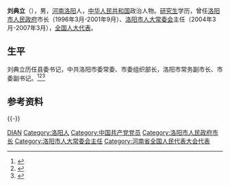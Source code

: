 '''刘典立'''（{{bd|1943年|}}），男，[[河南|河南]][[洛阳|洛阳]]人，[[中华人民共和国|中华人民共和国]]政治人物。[[研究生|研究生]]学历，曾任[[洛阳市人民政府|洛阳市人民政府]]市长（1996年3月-2001年9月）、[[洛阳市人大常委会|洛阳市人大常委会]]主任（2004年3月-2007年3月），[[全国人大代表|全国人大代表]]。

== 生平 ==
刘典立历任县委书记，中共洛阳市委常委、市委组织部长，洛阳市常务副市长、市委副书记。<ref >{{cite web |url=http://www.china.com.cn/chinese/zhengyao/517737.htm |language= |title=刘典立当选河南洛阳市人大主任 李贵基当选市长 |publisher=洛阳日报 |date=2004年3月16日 |accessdate= |archive-date=2004年4月4日 |archive-url=https://web.archive.org/web/20040404175626/http://china.com.cn/chinese/zhengyao/517737.htm |dead-url=no }}</ref><ref>{{cite web |url=http://www.lypc.gov.cn/qtitem.asp?id=992 |language= |title=洛阳市人民代表大会关于接受刘典立同志辞去洛阳市人民代表大会常务委员会主任职务的决定 |publisher=洛阳市人大常委会 |date=2007年3月25日 |accessdate= |deadurl=yes |archiveurl=https://web.archive.org/web/20170316032854/http://www.lypc.gov.cn/qtitem.asp?id=992 |archivedate=2017年3月16日 }}</ref><ref >{{cite web |url=http://www.gmw.cn/01gmrb/1998-03/15/GB/17632%5EGM3-1514.HTM |language= |title=与代表委员相识∶刘典立 |publisher=光明日报 |date=1998-03-15 |accessdate= |archive-date=2017-03-16 |archive-url=https://web.archive.org/web/20170316024729/http://www.gmw.cn/01gmrb/1998-03/15/GB/17632%5EGM3-1514.HTM |dead-url=no }}</ref>

== 参考资料 ==
{{reflist}}

{{-}}
{{start box}}
{{s-gov|prc}}
{{s-before|[[张世军_(1946年)|张世军]]}}
{{s-title|[[洛阳市人民政府|洛阳市人民政府]]市长|1996年3月－2001年9月}}
{{s-after|[[李贵基|李贵基]]}}
{{end box}}

{{洛阳市市长}}

{{Authority control}}
{{DEFAULTSORT:Liu刘}}
[[Category:刘姓|DIAN]]
[[Category:洛阳人|Category:洛阳人]]
[[Category:中国共产党党员|Category:中国共产党党员]]
[[Category:洛阳市人民政府市长|Category:洛阳市人民政府市长]]
[[Category:洛阳市人大常委会主任|Category:洛阳市人大常委会主任]]
[[Category:河南省全国人民代表大会代表|Category:河南省全国人民代表大会代表]]